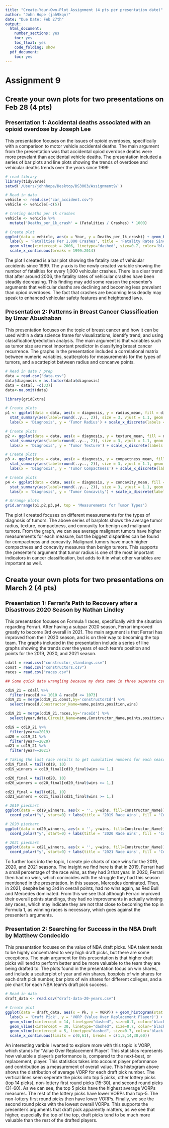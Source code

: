 ```yaml
---
title: "Create-Your-Own-Plot Assignment (4 pts per presentation date)"
author: "John Hope (jah9kqn)"
date: "Due Date: Feb 27th"
output:
  html_document:
    number_sections: yes
    toc: yes
    toc_float: yes
    code_folding: show
  pdf_document:
    toc: yes
---
```


<style>
h1.title {
  font-size: 30px;
}
h1 {
  font-size: 26px;
}
h2 {
  font-size: 22px;
}
h3 { 
  font-size: 18px;
}

</style>

# Assignment 9
 
## Create your own plots for two presentations on Feb 28 (4 pts)

### Presentation 1: Accidental deaths associated with an opioid overdose by Joseph Lee

This presentation focuses on the issues of opioid overdoses, specifically with a comparison to motor vehicle accidental deaths. The main argument from the presentation was that accidental opiod overdose deaths were more prevelant than accidental vehicle deaths. The presentation included a series of bar plots and line plots showing the trends of overdose and vehicular deaths trends over the years since 1999

```r
# read library
library(tidyverse)
setwd('/Users/johnhope/Desktop/DS3003/Assignment9/')

# Read in data
vehicle <- read.csv("car_accident.csv")
vehicle <- vehicle[-c(5)]

# Creting deaths per 1k crashes
vehicle <- vehicle %>%
  mutate('Deaths_per_1k_crash' = (Fatalities / Crashes) * 1000)
```


```r
# Create plot
ggplot(data = vehicle, aes(x = Year, y = Deaths_per_1k_crash)) + geom_bar(stat = 'identity', fill = 'red', color = 'black') + 
  labs(y = 'Fatalities Per 1,000 Crashes', title = 'Fatality Rates Since 1999') +
  geom_vline(xintercept = 2006, linetype="dashed", size=0.7, color='black', show.legend = F) +
  scale_x_continuous(breaks = 1999:2014) 
```

The plot I created is a bar plot showing the fatality rate of vehicular accidents since 1999. The y-axis is the newly created variable showing the number of fatalities for every 1,000 vehicular crashes. There is a clear trend that after around 2006, the fatality rates of vehicular crashes have been steadily decreasing. This finding may add some reason the presenter's arguments that vehicular deaths are declining and becoming less prevelant than opiod overdoses. The fact that crashes are becoming less deadly may speak to enhanced vehicular safety features and heightened laws.

### Presentation 2: Patterns in Breast Cancer Classification by Umar Abushaban

This presentation focuses on the topic of breast cancer and how it can be used within a data science frame for visualizations, identify trend, and using classification/prediction analysis. The main argument is that variables such as tumor size are most important predictor in classifying breast cancer recurrence. The graphs in the presentation included a correlational matrix between numeric variables, scatterplots for measurements for the types of tumors, and a scatteplot between radius and concanve points.

```r
# Read in data / prep
data = read.csv("data.csv")
data$diagnosis = as.factor(data$diagnosis)
data = data[, -c(33)]
data<-na.omit(data)
```

```r
library(gridExtra)

# Create plots
p1 <- ggplot(data = data, aes(x = diagnosis, y = radius_mean, fill = diagnosis)) + geom_bar(stat = 'summary', fun.y = 'mean') + 
  stat_summary(aes(label=round(..y.., 2)), size = 3, vjust = 1.1, geom = "text", fun = mean) + theme(legend.position = 'none') +
  labs(x = 'Diagnosis', y = 'Tumor Radius') + scale_x_discrete(labels = c('Benign', 'Malignant'))

# Create plots
p2 <- ggplot(data = data, aes(x = diagnosis, y = texture_mean, fill = diagnosis)) + geom_bar(stat = 'summary', fun.y = 'mean') + 
  stat_summary(aes(label=round(..y.., 2)), size = 3, vjust = 1.1, geom = "text", fun = mean) + theme(legend.position = 'none') +
  labs(x = 'Diagnosis', y = 'Tumor Texture') + scale_x_discrete(labels = c('Benign', 'Malignant'))

# Create plots
p3 <- ggplot(data = data, aes(x = diagnosis, y = compactness_mean, fill = diagnosis)) + geom_bar(stat = 'summary', fun.y = 'mean') + 
  stat_summary(aes(label=round(..y.., 2)), size = 3, vjust = 1.1, geom = "text", fun = mean) + theme(legend.position = 'none') +
  labs(x = 'Diagnosis', y = 'Tumor Compactness') + scale_x_discrete(labels = c('Benign', 'Malignant'))

# Create plots
p4 <- ggplot(data = data, aes(x = diagnosis, y = concavity_mean, fill = diagnosis)) + geom_bar(stat = 'summary', fun.y = 'mean') +
  stat_summary(aes(label=round(..y.., 2)), size = 3, vjust = 1.1, geom = "text", fun = mean) + theme(legend.position = 'none') +
  labs(x = 'Diagnosis', y = 'Tumor Concavity') + scale_x_discrete(labels = c('Benign', 'Malignant'))

# Arrange plots
grid.arrange(p1,p2,p3,p4, top = 'Measurements for Tumor Types')
```

The plot I created focuses on different measurements for the types of diagnosis of tumors. The above series of barplots shows the average tumor radius, texture, compactness, and concavity for benign and malignant tumors. From the graph, we can see average malignant tumors have higher measurements for each measure, but the biggest disparities can be found for compactness and concavity. Malignant tumors have much higher compactness and concavity measures than benign tumors. This supports the presenter's argument that tumor radius is one of the most important indicators in cancer classification, but adds to it in what other variables are important as well.

## Create your own plots for two presentations on March 2 (4 pts)
 
### Presentation 1: Ferrari's Path to Recovery after a Disastrous 2020 Season by Nathan Lindley

This presentation focuses on Formula 1 races, specifically with the situation regarding Ferrari. After having a subpar 2020 season, Ferrari improved greatly to become 3rd overall in 2021. The main argument is that Ferrari has improved from their 2020 season, and is on their way to becoming the top team. The graphs included in the presentation include a series of line graphs showing the trends over the years of each team's position and points for the 2019, 2020, and 2021 season.

```r
cdall = read.csv("constructor_standings.csv")
const = read.csv("constructors.csv")
races = read.csv("races.csv")

## Some quick data wrangling because my data came in three separate csv files

cd19_21 = cdall %>%
  filter(raceId >= 1010 & raceId <= 1073)
cd19_21 = merge(cd19_21,const,by='constructorId') %>%
  select(raceId,Constructor_Name=name,points,position,wins)

cd19_21 = merge(cd19_21,races,by='raceId') %>%
  select(year,date,Circuit_Name=name,Constructor_Name,points,position,wins,raceId)

cd19 = cd19_21 %>%
  filter(year==2019)
cd20 = cd19_21 %>%
  filter(year==2020)
cd21 = cd19_21 %>%
  filter(year==2021)

# Taking the last race results to get cumulative numbers for each season
cd19_final = tail(cd19, 10)
cd19_winners = cd19_final[cd19_final$wins >= 1,]

cd20_final = tail(cd20, 10)
cd20_winners = cd20_final[cd20_final$wins >= 1,]

cd21_final = tail(cd21, 10)
cd21_winners = cd21_final[cd21_final$wins >= 1,]
```


```r
# 2019 piechart
ggplot(data = cd19_winners, aes(x = '', y=wins, fill=Constructor_Name)) + geom_bar(stat="identity", width=1, color="white") +
  coord_polar("y", start=0) + labs(title = '2019 Race Wins', fill = 'Constructor') + theme_void() + scale_fill_brewer(palette="Set3")

# 2020 piechart
ggplot(data = cd20_winners, aes(x = '', y=wins, fill=Constructor_Name)) + geom_bar(stat="identity", width=1, color="white") +
  coord_polar("y", start=0) + labs(title = '2020 Race Wins', fill = 'Constructor') + theme_void() + scale_fill_brewer(palette="Set3")

# 2021 piechart
ggplot(data = cd21_winners, aes(x = '', y=wins, fill=Constructor_Name)) + geom_bar(stat="identity", width=1, color="white") +
  coord_polar("y", start=0) + labs(title = '2021 Race Wins', fill = 'Constructor') + theme_void() + scale_fill_brewer(palette="Set3")
```


To further look into the topic, I create pie charts of race wins for the 2019, 2020, and 2021 seasons. The insight we find here is that in 2019, Ferrari had a small percentage of the race wins, as they had 3 that year. In 2020, Ferrari then had no wins, which conincides with the struggle they had this season mentioned in the presentation. In this season, Mercedes dominated. Then, in 2021, despite being 3rd in overall points, had no wins again, as Red Bull and Mercedes dominated. From this we see that although Ferrari improved their overall points standings, they had no improvements in actually winning any races, which may indicate they are not that close to becoming the top in Formula 1, as winning races is necessary, which goes against the presenter's arguments.

### Presentation 2: Searching for Success in the NBA Draft by Matthew Condecido

This presentation focuses on the value of NBA draft picks. NBA talent tends to be highly concentrated to very high draft picks, but there are some exceptions. The main argument for this presentation is that higher draft picks will tend to perform better and be more valuable to the team they are being drafted to. The plots found in the presentation focus on win shares, and include a scatterplot of year and win shares, boxplots of win shares for each draft pick number, bar plots of win shares for different colleges, and a pie chart for each NBA team's draft pick success. 

```r
# Read in data
draft_data <- read.csv("draft-data-20-years.csv")

```


```r

# Create plot
ggplot(data = draft_data, aes(x = Pk, y = VORP)) + geom_histogram(stat = 'summary', fun.y = 'mean', color = 'black', fill = 'blue') +
  labs(x = 'Draft Pick', y = 'VORP (Value Over Replacement Player)') + 
  geom_vline(xintercept = 14, linetype="dashed", size=0.7, color='black', show.legend = F) +
  geom_vline(xintercept = 30, linetype="dashed", size=0.7, color='black', show.legend = F) +
  geom_vline(xintercept = 5, linetype="dashed", size=0.7, color='black', show.legend = F) +
  scale_x_continuous(limits = c(0,61), breaks = c(1,5,14,30,60))
```

An interesting varible I wanted to explore more with this topic is VORP, which stands for 'Value Over Replacement Player'. This statistics represents how valuable a player's performance is, compared to the next-best, or replacement, player. This statistics takes into account player peformance and contribution as a measurement of overall value. This histogram above shows the distribution of average VORP for each draft pick number. The vertical lines seen seperate the picks into top 5 picks, other lottery picks (top 14 picks), non-lottery first round picks (15-30), and second round picks (31-60). As we can see, the top 5 picks have the highest average VORPs measures. The rest of the lottery picks have lower VORPs than top-5. The non-lottery first round picks then have lower VORPs. Finally, we see the second round picks with the lowest overall VORPs. This supports the presenter's arguments that draft pick apparently matters, as we see that higher, especially the top of the top, draft picks tend to be much more valuable than the rest of the drafted players.